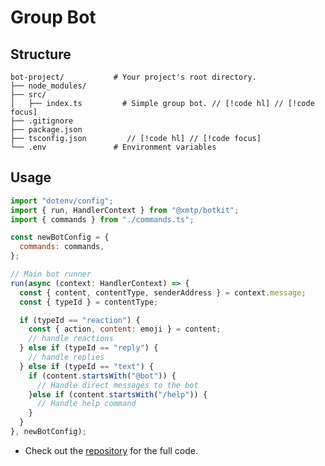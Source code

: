 # Group Bot

## Structure

```
bot-project/           # Your project's root directory.
├── node_modules/
├── src/
│   ├── index.ts         # Simple group bot. // [!code hl] // [!code focus]
├── .gitignore
├── package.json
├── tsconfig.json         // [!code hl] // [!code focus]
└── .env               # Environment variables
```

## Usage

```jsx [index.ts]
import "dotenv/config";
import { run, HandlerContext } from "@xmtp/botkit";
import { commands } from "./commands.ts";

const newBotConfig = {
  commands: commands,
};

// Main bot runner
run(async (context: HandlerContext) => {
  const { content, contentType, senderAddress } = context.message;
  const { typeId } = contentType;

  if (typeId == "reaction") {
    const { action, content: emoji } = content;
    // handle reactions
  } else if (typeId == "reply") {
    // handle replies
  } else if (typeId == "text") {
    if (content.startsWith("@bot")) {
      // Handle direct messages to the bot
    }else if (content.startsWith("/help")) {
      // Handle help command
    }
  }
}, newBotConfig);
```

- Check out the [repository](https://github.com/xmtp/botkit/tree/main/examples/group) for the full code.
